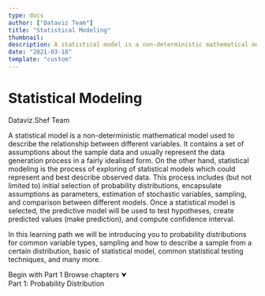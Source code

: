 ```yaml
---
type: docs
author: ["Dataviz Team"]
title: "Statistical Modeling"
thumbnail: 
description: A statistical model is a non-deterministic mathematical model used to describe the relationship between different variables. It contains a set of assumptions about the sample data and usually represent the data generation process in a fairly idealised form. On the other hand, statistical modeling is the process of exploring of statistical models which could represent and best describe observed data.  
date: "2021-03-18"
template: "custom"
---  
```

  

<div className="py-24 flex justify-center items-center text-center w-full" style={{minHeight: '450px'}}>
  <div className="max-w-6xl mx-auto">
    <h1 className="font-extrabold text-5xl lg:text-6xl">Statistical Modeling</h1>
    <p className="text-lg text-gray-700 mt-5">Dataviz.Shef Team</p>
  </div>
</div>

<div className="mx-auto max-w-3xl px-3 md:px-0">
  <p>
    <span className="text-5xl">A</span> statistical model is a non-deterministic mathematical model used to describe the relationship between different variables. It contains a set of assumptions about the sample data and usually represent the data generation process in a fairly idealised form. On the other hand, statistical modeling is the process of exploring of statistical models which could represent and best describe observed data. This process includes (but not limited to) initial selection of probability distributions, encapsulate assumptions as parameters, estimation of stochastic variables, sampling, and comparison between different models. Once a statistical model is selected, the predictive model will be used to test hypotheses, create predicted values (make prediction), and compute confidence interval.
  </p>
</div>

<div className="my-16"> 
  <div className="max-w-3xl mx-auto bg-shefPurple p-5 md:p-8 rounded-md">
    <p className="mt-0 mb-10 text-white">
      In this learning path we will be introducing you to probability distributions for common variable types, sampling and how to describe a sample from a certain distribution, basic of statistical model, common statistical testing techniques, and many more.
    </p>
    <div className="flex flex-wrap w-full space-x-3">
      <a noEffect className="inline-block py-2 px-3 bg-shefBlue hover:bg-blue-900 text-white cursor-pointer rounded-sm font-semibold transition duration-300">Begin with Part 1</a>
      <a noEffect className="inline-block py-2 px-3 bg-shefYellow hover:bg-yellow-400 text-black cursor-pointer rounded-sm font-semibold transition duration-300">Browse chapters &#11167;</a>
    </div>
  </div>
</div>

<div className="mx-auto max-w-3xl px-3 md:px-0 flex flex-wrap mt-16">
  <div className="w-full md:w-1/3 xl:w-1/4 rounded-md p-3 md:p-5 shadow-md">
    Part 1: Probability Distribution
  </div>
</div>






